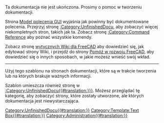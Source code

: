 <div class="warning-box">

Ta dokumentacja nie jest ukończona. Prosimy o pomoc w tworzeniu dokumentacji.

Strona [[GuiCommand_model/pl|Model polecenia GUI]] wyjaśnia jak powinny być dokumentowane polecenia. Przejrzyj stronę [[:Category:UnfinishedDocu]], aby zobaczyć więcej niekompletnych stron, takich jak ta. Zobacz stronę [[:Category:Command Reference]] aby poznać wszystkie komendy.

Zobacz stronę [[WikiPages/pl|wytycznych Wiki dla FreeCAD]] aby dowiedzieć się, jak edytować strony Wiki, i przejdź do strony [[Help_FreeCAD/pl|Pomóż w rozwoju FreeCAD]], aby dowiedzieć się o innych sposobach, w jakie możesz wnieść swój wkład.
</div>[[Category:UnfinishedDocu{{#translation:}}]]<noinclude>

----

Użyj tego szablonu na stronach dokumentacji, które są w trakcie tworzenia lub na których brakuje ważnych informacji.

Szablon umieszcza również stronę w [[:Category:UnfinishedDocu{{#translation:}}}]]. Możesz przeglądać tę kategorię, aby zobaczyć strony, które zostały utworzone, ale których dokumentacja jest niewystarczająca.

[[Category:Template:Text Box{{#translation:}}]]
[[Category:Administration{{#translation:}}]]
</noinclude>